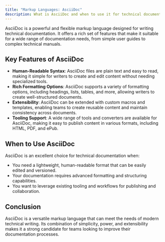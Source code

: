 ```yaml
---
title: "Markup Languages: AsciiDoc"
description: What is AsciiDoc and when to use it for technical documentation
---
```


AsciiDoc is a powerful and flexible markup language designed for writing technical documentation. It offers a rich set of features that make it suitable for a wide range of documentation needs, from simple user guides to complex technical manuals.

## Key Features of AsciiDoc

- **Human-Readable Syntax**: AsciiDoc files are plain text and easy to read, making it simple for writers to create and edit content without needing specialized tools.
- **Rich Formatting Options**: AsciiDoc supports a variety of formatting options, including headings, lists, tables, and more, allowing writers to create well-structured documents.
- **Extensibility**: AsciiDoc can be extended with custom macros and templates, enabling teams to create reusable content and maintain consistency across documents.
- **Tooling Support**: A wide range of tools and converters are available for AsciiDoc, making it easy to publish content in various formats, including HTML, PDF, and ePub.

## When to Use AsciiDoc

AsciiDoc is an excellent choice for technical documentation when:

- You need a lightweight, human-readable format that can be easily edited and versioned.
- Your documentation requires advanced formatting and structuring capabilities.
- You want to leverage existing tooling and workflows for publishing and collaboration.

## Conclusion

AsciiDoc is a versatile markup language that can meet the needs of modern technical writing. Its combination of simplicity, power, and extensibility makes it a strong candidate for teams looking to improve their documentation processes.
